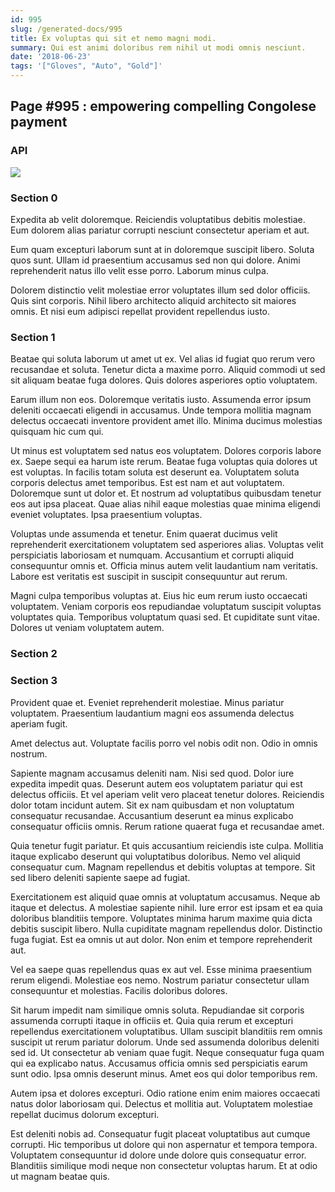 ```yaml
---
id: 995
slug: /generated-docs/995
title: Ex voluptas qui sit et nemo magni modi.
summary: Qui est animi doloribus rem nihil ut modi omnis nesciunt.
date: '2018-06-23'
tags: '["Gloves", "Auto", "Gold"]'
---
```


## Page #995 : empowering compelling Congolese payment
### API




![](/assets/cats-4.jpg)

### Section 0
Expedita ab velit doloremque. Reiciendis voluptatibus debitis molestiae. Eum dolorem alias pariatur corrupti nesciunt consectetur aperiam et aut.
 Eum quam excepturi laborum sunt at in doloremque suscipit libero. Soluta quos sunt. Ullam id praesentium accusamus sed non qui dolore. Animi reprehenderit natus illo velit esse porro. Laborum minus culpa.
 Dolorem distinctio velit molestiae error voluptates illum sed dolor officiis. Quis sint corporis. Nihil libero architecto aliquid architecto sit maiores omnis. Et nisi eum adipisci repellat provident repellendus iusto.
### Section 1
Beatae qui soluta laborum ut amet ut ex. Vel alias id fugiat quo rerum vero recusandae et soluta. Tenetur dicta a maxime porro. Aliquid commodi ut sed sit aliquam beatae fuga dolores. Quis dolores asperiores optio voluptatem.
 Earum illum non eos. Doloremque veritatis iusto. Assumenda error ipsum deleniti occaecati eligendi in accusamus. Unde tempora mollitia magnam delectus occaecati inventore provident amet illo. Minima ducimus molestias quisquam hic cum qui.
 Ut minus est voluptatem sed natus eos voluptatem. Dolores corporis labore ex. Saepe sequi ea harum iste rerum. Beatae fuga voluptas quia dolores ut est voluptas. In facilis totam soluta est deserunt ea. Voluptatem soluta corporis delectus amet temporibus.
Est est nam et aut voluptatem. Doloremque sunt ut dolor et. Et nostrum ad voluptatibus quibusdam tenetur eos aut ipsa placeat. Quae alias nihil eaque molestias quae minima eligendi eveniet voluptates. Ipsa praesentium voluptas.
 Voluptas unde assumenda et tenetur. Enim quaerat ducimus velit reprehenderit exercitationem voluptatem sed asperiores alias. Voluptas velit perspiciatis laboriosam et numquam. Accusantium et corrupti aliquid consequuntur omnis et. Officia minus autem velit laudantium nam veritatis. Labore est veritatis est suscipit in suscipit consequuntur aut rerum.
 Magni culpa temporibus voluptas at. Eius hic eum rerum iusto occaecati voluptatem. Veniam corporis eos repudiandae voluptatum suscipit voluptas voluptates quia. Temporibus voluptatum quasi sed. Et cupiditate sunt vitae. Dolores ut veniam voluptatem autem.
### Section 2

### Section 3
Provident quae et. Eveniet reprehenderit molestiae. Minus pariatur voluptatem. Praesentium laudantium magni eos assumenda delectus aperiam fugit.
 Amet delectus aut. Voluptate facilis porro vel nobis odit non. Odio in omnis nostrum.
 Sapiente magnam accusamus deleniti nam. Nisi sed quod. Dolor iure expedita impedit quas. Deserunt autem eos voluptatem pariatur qui est delectus officiis.
Et vel aperiam velit vero placeat tenetur dolores. Reiciendis dolor totam incidunt autem. Sit ex nam quibusdam et non voluptatum consequatur recusandae. Accusantium deserunt ea minus explicabo consequatur officiis omnis. Rerum ratione quaerat fuga et recusandae amet.
 Quia tenetur fugit pariatur. Et quis accusantium reiciendis iste culpa. Mollitia itaque explicabo deserunt qui voluptatibus doloribus. Nemo vel aliquid consequatur cum. Magnam repellendus et debitis voluptas at tempore. Sit sed libero deleniti sapiente saepe ad fugiat.
 Exercitationem est aliquid quae omnis at voluptatum accusamus. Neque ab itaque et delectus. A molestiae sapiente nihil.
Iure error est ipsam et ea quia doloribus blanditiis tempore. Voluptates minima harum maxime quia dicta debitis suscipit libero. Nulla cupiditate magnam repellendus dolor. Distinctio fuga fugiat. Est ea omnis ut aut dolor. Non enim et tempore reprehenderit aut.
 Vel ea saepe quas repellendus quas ex aut vel. Esse minima praesentium rerum eligendi. Molestiae eos nemo. Nostrum pariatur consectetur ullam consequuntur et molestias. Facilis doloribus dolores.
 Sit harum impedit nam similique omnis soluta. Repudiandae sit corporis assumenda corrupti itaque in officiis et. Quia quia rerum et excepturi repellendus exercitationem voluptatibus. Ullam suscipit blanditiis rem omnis suscipit ut rerum pariatur dolorum. Unde sed assumenda doloribus deleniti sed id. Ut consectetur ab veniam quae fugit.
Neque consequatur fuga quam qui ea explicabo natus. Accusamus officia omnis sed perspiciatis earum sunt odio. Ipsa omnis deserunt minus. Amet eos qui dolor temporibus rem.
 Autem ipsa et dolores excepturi. Odio ratione enim enim maiores occaecati natus dolor laboriosam qui. Delectus et mollitia aut. Voluptatem molestiae repellat ducimus dolorum excepturi.
 Est deleniti nobis ad. Consequatur fugit placeat voluptatibus aut cumque corrupti. Hic temporibus ut dolore qui non aspernatur et tempora tempora. Voluptatem consequuntur id dolore unde dolore quis consequatur error. Blanditiis similique modi neque non consectetur voluptas harum. Et at odio ut magnam beatae quis.
